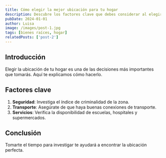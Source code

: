```yaml
---
title: Cómo elegir la mejor ubicación para tu hogar
description: Descubre los factores clave que debes considerar al elegir la ubicación de tu próxima casa.
pubDate: 2024-01-01
author: Luisa
image: /images/post-1.jpg
tags: [bienes raíces, hogar]
relatedPosts: ['post-2']
---
```


## Introducción

Elegir la ubicación de tu hogar es una de las decisiones más importantes que tomarás. Aquí te explicamos cómo hacerlo.

## Factores clave

1. **Seguridad**: Investiga el índice de criminalidad de la zona.
2. **Transporte**: Asegúrate de que haya buenas conexiones de transporte.
3. **Servicios**: Verifica la disponibilidad de escuelas, hospitales y supermercados.

## Conclusión

Tomarte el tiempo para investigar te ayudará a encontrar la ubicación perfecta.
